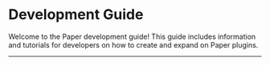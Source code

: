 
# Development Guide

Welcome to the Paper development guide! This guide includes information and tutorials for developers
on how to create and expand on Paper plugins.

---

<DocCardList items={useCurrentSidebarCategory().items} />

